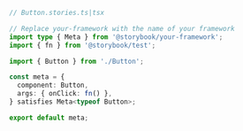 ```ts
// Button.stories.ts|tsx

// Replace your-framework with the name of your framework
import type { Meta } from '@storybook/your-framework';
import { fn } from '@storybook/test';

import { Button } from './Button';

const meta = {
  component: Button,
  args: { onClick: fn() },
} satisfies Meta<typeof Button>;

export default meta;
```

